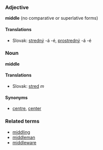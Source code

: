 ===Adjective===
'''middle''' (no comparative or superlative forms)

==== Translations ====
*Slovak: [[stredný]] -á -é, [[prostredný]] -á -é

===Noun===
'''middle'''

==== Translations ====
*Slovak: [[stred]] ''m''

====Synonyms====
*[[centre]], [[center]]

===Related terms===
*[[middling]]
*[[middleman]]
*[[middleware]]